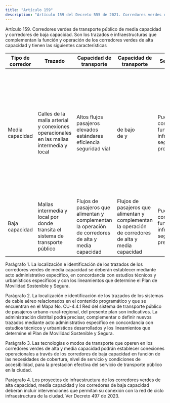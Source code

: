 ```yaml
---
title: "Artículo 159"
description: "Artículo 159 del Decreto 555 de 2021. Corredores verdes de transporte público de media capacidad y corredores de baja capacidad."
---
```


Artículo 159. Corredores verdes de transporte público de media capacidad y corredores de baja capacidad. Son los trazados e infraestructuras que complementan la función y operación de los corredores verdes de alta capacidad y tienen las siguientes características
 

| Tipo de corredor | Trazado | Capacidad de transporte | Capacidad de transporte | Segregación | Conexión |
| --- | --- | --- | --- | --- | --- |
| Media capacidad | Calles de la malla arterial y conexiones operacionales en las mallas intermedia y <br> local | Altos 	flujos pasajeros elevados estándares eficiencia seguridad vial | de bajo <br> de y | Pueden contar con franjas funcionales e infraestructura <br> segregada 	y/o <br> preferencial | Contribuyen a la conexión de las principales zonas generadoras y atractoras de viajes del área urbana y rural <br>   <br> Se deben conectar con los corredores de alta y baja capacidad y configurar trazados que fortalezcan la red de <br> infraestructura peatonal |
| Baja capacidad | Mallas intermedia y local por donde transita el sistema de transporte público | Flujos 	de pasajeros que alimentan y complementan la operación de corredores de alta y media capacidad | Flujos 	de pasajeros que alimentan y complementan la operación de corredores de alta y media capacidad | Pueden contar con franjas funcionales e infraestructura <br> segregada 	y/o <br> preferencial | Permiten la accesibilidad e integración con los corredores de alta y media capacidad |


 
Parágrafo 1. La localización e identificación de los trazados de los corredores verdes de media capacidad se deberán establecer mediante acto administrativo específico, en concordancia con estudios técnicos y urbanísticos específicos y con los lineamientos que determine el Plan de Movilidad Sostenible y Segura.
 
Parágrafo 2. La localización e identificación de los trazados de los sistemas de cable aéreo relacionados en el contenido programático y que se encuentran en el Mapa No. CU-4.4.1 Red del sistema de transporte público de pasajeros urbano-rural-regional, del presente plan son indicativos. La administración distrital podrá precisar, complementar o definir nuevos trazados mediante acto administrativo específico en concordancia con estudios técnicos y urbanísticos desarrollados y los lineamientos que determine el Plan de Movilidad Sostenible y Segura.
 
Parágrafo 3. Las tecnologías o modos de transporte que operen en los corredores verdes de alta y media capacidad podrán establecer conexiones operacionales a través de los corredores de baja capacidad en función de las necesidades de cobertura, nivel de servicio y condiciones de accesibilidad, para la prestación efectiva del servicio de transporte público en la ciudad.
 
Parágrafo 4. Los proyectos de infraestructura de los corredores verdes de alta capacidad, media capacidad y los corredores de baja capacidad deberán incluir intervenciones que permitan su conexión con la red de ciclo infraestructura de la ciudad. 
Ver Decreto 497 de 2023.